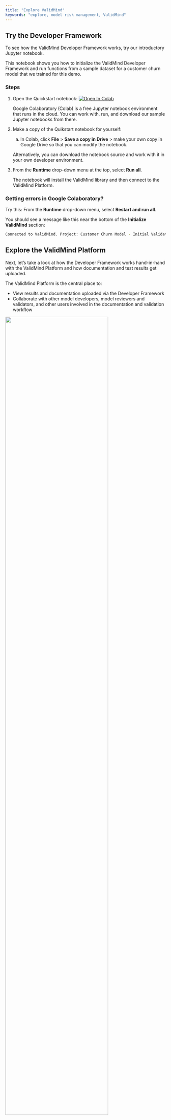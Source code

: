 ```yaml
---
title: "Explore ValidMind"
keywords: "explore, model risk management, ValidMind"
---
```


## Try the Developer Framework 

To see how the ValidMind Developer Framework works, try our introductory Jupyter notebook. 

This notebook shows you how to initialize the ValidMind Developer Framework and run functions from a sample dataset for a customer churn model that we trained for this demo.

### Steps

1. Open the Quickstart notebook: [![Open In Colab](https://colab.research.google.com/assets/colab-badge.svg)](https://colab.research.google.com/drive/1NLtjCFUZV2I_ttGUkiAL9uwGZK_SGUlw?usp=share_link)
  
   Google Colaboratory (Colab) is a free Jupyter notebook environment that runs in the cloud. You can work with, run, and download our sample Jupyter notebooks from there.

2. Make a copy of the Quikstart notebook for yourself: 
  
   a. In Colab, click **File** > **Save a copy in Drive** > make your own copy in Google Drive so that you can modify the notebook. 
   
   Alternatively, you can download the notebook source and work with it in your own developer environment.

4. From the **Runtime** drop-down menu at the top, select **Run all**.

   The notebook will install the ValidMind library and then connect to the ValidMind Platform. 
   
::: {.column-margin}
::: {.callout-tip}
### Getting errors in Google Colaboratory?
Try this: From the **Runtime** drop-down menu, select **Restart and run all**.
:::
:::

You should see a message like this near the bottom of the **Initialize ValidMind** section:

```bash
Connected to ValidMind. Project: Customer Churn Model - Initial Validation (xxxxxxxxxxxxxxxxxxxxxxxxx)
```

<!--- TO DO Screenshot --->

## Explore the ValidMind Platform

Next, let's take a look at how the Developer Framework works hand-in-hand with the ValidMind Platform and how documentation and test results get uploaded. 

The ValidMind Platform is the central place to: 

  - View results and documentation uploaded via the Developer Framework
  - Collaborate with other model developers, model reviewers and validators, and other users involved in the documentation and validation workflow

[![](dashboard.png){width=80% fig-align="center" fig-alt="An image showing the ValidMind UI main dashboard"}]({{< var vm_ui >}})

## Steps

1. [Log in to the ValidMind UI]({{< var vm_ui >}}).

2. From the side navigation, select **Model Inventory**.

3. Locate or search for the `[Quickstart] Customer Churn Model - Initial Validation` and select it.

   On the model details page that open, you can find important information about the model, such as:

    - The ID of the model and its specific use case
    - The owners, developers, validators, and business unit associated with the model
    - The risk tier and current version
    - And more

4. Scroll down to **Project History** and select the model.

   On the project overview page that opens, you can see what is included, such as model, project findings, recent activity, and project stakeholders, and more. In the left sidebar menu you can find links to the documentation, project findings, validation report, audit trail, and client integration.

   For this Quickstart, we will focus on the **Documentation** section to show you how content from the Developer Framework gets uploaded into it. 

   Note that the model status is **In Documentation**. This is the status that a model starts in as part of a documentation project. 
   
   You can click **See workflow** to look at what the full workflow is, from documentation, to validation, to review, and finally approval. 

5. From the left sidebar menu select **Documentation** > **2. Data preparation** > **2.1. Data description**. 

   ![](data-description.png){width=95% fig-align="left" fig-alt="An image showing the data description page in the ValidMind UI"}

   This content is _generated_ by the ValidMind Developer Framework and provides information about the dataset used, including histograms, information about dataset quality, and test results.

   Sections that need your attention get flagged with `Requires Attention`. These sections get flagged _automatically_ by the Developer Framework whenever a test result is above or below a certain threshold.

6. From the left sidebar select **3. Model Development** and any of the subsection to see information that has been uploaded by the Developer Framework about:

   - Model training
   - Model evaluation
   - Model explainability and interpretability
   - Model diagnosis

   The **Documentation Guidelines** in the **ValidMind Insights** right sidebar can tell you more about what these sections mean and help you with the task of documenting the model.

7. Finally, take a look at section **4. Monitoring and Governance**. 

   Sections like **4.1 Monitoring Plan** are not generated by the Developer Framework, but they get added by the model developer in the Platform UI.

## Create a new documentation project

Next, let's learn how to create your own documentation project. You can use this project to upload tests and documentation and then add that to your own copy of the Quickstart notebook you looked at earlier.

### Steps 

1. Navigate to the landing page by clicking on the ValidMind logo or if you have to, [Log in to the ValidMind UI]({{< var vm_ui >}}).
   
2. From the left sidebar select Documentation Projects and on the **Documentation Projects** page, click the **Create new Project** button at top right of the screen.
   
3. Select the right options in the form:

   - **Model**: `[Quickstart] Customer Churn Model`
   - **Type**: `Initial validation` (selected automatically)
<!---   - **Model Use Case**: `Attrition/Churn Management` (under `Marketing/Sales`). --->
   - **Project name**: Enter your preferred name

4. Click **Create Project**.

   ValidMind will create an empty documentation project associated with the customer churn model. 
   
   You can now access this project from the UI on the **Documentation Projects** page or by navigating to the relevant model - `[Quickstart] Customer Churn Model` - in the **Model Inventory** page.

5. From the left sidebar select **Client Integration**. This will take you to the the newly created documentation project's settings for ValidMind's developer framework, locate the project identifier, API key, and secret:
   
   - `api_host`: The location of the ValidMind API
   - `api_key`: The account API key
   - `api_secret`: The account secret key
   - `project`: The project identifier

   The code snippet can be copied and pasted directly into your developer source code to integrate the ValidMind Developer Framework and to be able to upload to the ValidMind Platform. 
   
   To follow best practices, you can also store the credentials in a `.env` file and pass them in via environment variables.

::: {.column-margin}
::: {.callout-tip}
### Missing the API_SECRET?
Try this: Use the  {{< fa copy >}} **icon** to copy the `API_SECRET` to your clipboard.
:::
:::

## Modify the Quickstart notebook to upload to your own project

After you have completed the above steps, you are ready to use your documentation project with your copy of the Quickstart notebook. 

### Steps

1. Reopen your copy of the Quickstart notebook in Google Colaboratory.

2. In the Quickstart notebook, replace the `vm.init()` lines that look like the following with your own client integration information from the earlier step when you created your new project:

   [![](google-colab-secrets.png){width=95% fig-align="left" fig-alt="The Quickstart notebook in Colab with the section showing that you need to replace"}]({{< var vm_ui >}})

3. From the **Runtime** drop-down menu at the top, select **Run all**.
   
   The notebook will install the ValidMind library and then connect to your own documentation project in the ValidMind Platform.

You can now switch back to the Platform UI and view the documentation that has been created by the data and artifacts provided by the Developer Framework. 

## What's next

Ready to use ValidMind for production with your own use cases? [Follow our how-to guides](guide.qmd).

## Related topics

- [Introduction to the ValidMind Developer Framework](developer-framework-introduction.qmd). 
- [Review and comment on documentation projects](review-documentation-project.qmd)
